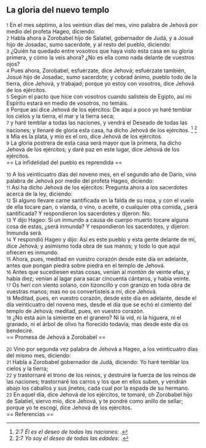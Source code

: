 == La gloria del nuevo templo ==

{{anchor|1}} <small>1</small> En el mes séptimo, a los veintiún días del mes, vino palabra de Jehová por medio del profeta Hageo, diciendo:<br>
{{anchor|2}} <small>2</small> Habla ahora a Zorobabel hijo de Salatiel, gobernador de Judá, y a Josué hijo de Josadac, sumo sacerdote, y al resto del pueblo, diciendo:<br>
{{anchor|3}} <small>3</small> ¿Quién ha quedado entre vosotros que haya visto esta casa en su gloria primera, y cómo la veis ahora? ¿No es ella como nada delante de vuestros ojos?<br>
{{anchor|4}} <small>4</small> Pues ahora, Zorobabel, esfuérzate, dice Jehová; esfuérzate también, Josué hijo de Josadac, sumo sacerdote; y cobrad ánimo, pueblo todo de la tierra, dice Jehová, y trabajad; porque yo estoy con vosotros, dice Jehová de los ejércitos.<br>
{{anchor|5}} <small>5</small> Según el pacto que hice con vosotros cuando salisteis de Egipto, así mi Espíritu estará en medio de vosotros, no temáis.<br>
{{anchor|6}} <small>6</small> Porque así dice Jehová de los ejércitos: De aquí a poco yo haré temblar los cielos y la tierra, el mar y la tierra seca;<br>
{{anchor|7}} <small>7</small> y haré temblar a todas las naciones, y vendrá el Deseado de todas las naciones; y llenaré de gloria esta casa, ha dicho Jehová de los ejércitos. <ref>2:7 ''Él es el deseo de todas las naciones'': {{lib|LU|190|5|4}}.</ref> <ref>2:7 ''Yo soy el deseo de todas las edades'': {{lib|LU|182|1|10}}.</ref><br>
{{anchor|8}} <small>8</small> Mía es la plata, y mío es el oro, dice Jehová de los ejércitos.<br>
{{anchor|9}} <small>9</small> La gloria postrera de esta casa será mayor que la primera, ha dicho Jehová de los ejércitos; y daré paz en este lugar, dice Jehová de los ejércitos.<br>
== La infidelidad del pueblo es reprendida ==

{{anchor|10}} <small>10</small> A los veinticuatro días del noveno mes, en el segundo año de Darío, vino palabra de Jehová por medio del profeta Hageo, diciendo:<br>
{{anchor|11}} <small>11</small> Así ha dicho Jehová de los ejércitos: Pregunta ahora a los sacerdotes acerca de la ley, diciendo:<br>
{{anchor|12}} <small>12</small> Si alguno llevare carne santificada en la falda de su ropa, y con el vuelo de ella tocare pan, o vianda, o vino, o aceite, o cualquier otra comida, ¿será santificada? Y respondieron los sacerdotes y dijeron: No.<br>
{{anchor|13}} <small>13</small> Y dijo Hageo: Si un inmundo a causa de cuerpo muerto tocare alguna cosa de estas, ¿será inmunda? Y respondieron los sacerdotes, y dijeron: Inmunda será.<br>
{{anchor|14}} <small>14</small> Y respondió Hageo y dijo: Así es este pueblo y esta gente delante de mí, dice Jehová; y asimismo toda obra de sus manos; y todo lo que aquí ofrecen es inmundo.<br>
{{anchor|15}} <small>15</small> Ahora, pues, meditad en vuestro corazón desde este día en adelante, antes que pongan piedra sobre piedra en el templo de Jehová.<br>
{{anchor|16}} <small>16</small> Antes que sucediesen estas cosas, venían al montón de veinte efas,  y había diez; venían al lagar para sacar cincuenta cántaros, y había veinte.<br>
{{anchor|17}} <small>17</small> Os herí con viento solano, con tizoncillo y con granizo en toda obra de vuestras manos; mas no os convertisteis a mí, dice Jehová.<br>
{{anchor|18}} <small>18</small> Meditad, pues, en vuestro corazón, desde este día en adelante, desde el día veinticuatro del noveno mes, desde el día que se echó el cimiento del templo de Jehová; meditad, pues, en vuestro corazón.<br>
{{anchor|19}} <small>19</small> ¿No está aún la simiente en el granero? Ni la vid, ni la higuera, ni el granado, ni el árbol de olivo ha florecido todavía; mas desde este día os bendeciré.<br>
== Promesa de Jehová a Zorobabel ==

{{anchor|20}} <small>20</small> Vino por segunda vez palabra de Jehová a Hageo, a los veinticuatro días del mismo mes, diciendo:<br>
{{anchor|21}} <small>21</small> Habla a Zorobabel gobernador de Judá, diciendo: Yo haré temblar los cielos y la tierra;<br>
{{anchor|22}} <small>22</small> y trastornaré el trono de los reinos, y destruiré la fuerza de los reinos de las naciones; trastornaré los carros y los que en ellos suben, y vendrán abajo los caballos y sus jinetes, cada cual por la espada de su hermano.<br>
{{anchor|23}} <small>23</small> En aquel día, dice Jehová de los ejércitos, te tomaré, oh Zorobabel hijo de Salatiel, siervo mío, dice Jehová, y te pondré como anillo de sellar; porque yo te escogí, dice Jehová de los ejércitos.<br>
== Referencias ==

<references />
